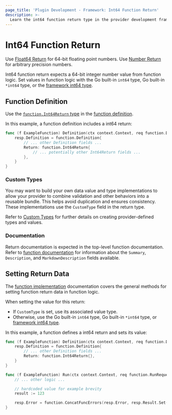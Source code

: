 ```yaml
---
page_title: 'Plugin Development - Framework: Int64 Function Return'
description: >-
  Learn the int64 function return type in the provider development framework.
---
```


# Int64 Function Return

<Tip>

Use [Float64 Return](/terraform/plugin/framework/functions/returns/float64) for 64-bit floating point numbers. Use [Number Return](/terraform/plugin/framework/functions/returns/number) for arbitrary precision numbers.

</Tip>

Int64 function return expects a 64-bit integer number value from function logic. Set values in function logic with the Go built-in `int64` type, Go built-in `*int64` type, or the [framework int64 type](/terraform/plugin/framework/handling-data/types/int64).

## Function Definition

Use the [`function.Int64Return` type](https://pkg.go.dev/github.com/hashicorp/terraform-plugin-framework/function#Int64Return) in the [function definition](/terraform/plugin/framework/functions/implementation#definition-method).

In this example, a function definition includes a int64 return:

```go
func (f ExampleFunction) Definition(ctx context.Context, req function.DefinitionRequest, resp *function.DefinitionResponse) {
    resp.Definition = function.Definition{
        // ... other Definition fields ...
        Return: function.Int64Return{
            // ... potentially other Int64Return fields ...
        },
    }
}
```

### Custom Types

You may want to build your own data value and type implementations to allow your provider to combine validation and other behaviors into a reusable bundle. This helps avoid duplication and ensures consistency. These implementations use the `CustomType` field in the return type.

Refer to [Custom Types](/terraform/plugin/framework/handling-data/types/custom) for further details on creating provider-defined types and values.

### Documentation

Return documentation is expected in the top-level function documentation. Refer to [function documentation](/terraform/plugin/framework/functions/documentation) for information about the `Summary`, `Description`, and `MarkdownDescription` fields available.

## Setting Return Data

The [function implementation](/terraform/plugin/framework/functions/implementation) documentation covers the general methods for setting function return data in function logic.

When setting the value for this return:

* If `CustomType` is set, use its associated value type.
* Otherwise, use the Go built-in `int64` type, Go built-in `*int64` type, or [framework int64 type](/terraform/plugin/framework/handling-data/types/int64).

In this example, a function defines a int64 return and sets its value:

```go
func (f ExampleFunction) Definition(ctx context.Context, req function.DefinitionRequest, resp *function.DefinitionResponse) {
    resp.Definition = function.Definition{
        // ... other Definition fields ...
        Return: function.Int64Return{},
    }
}

func (f ExampleFunction) Run(ctx context.Context, req function.RunRequest, resp *function.RunResponse) {
    // ... other logic ...

    // hardcoded value for example brevity
    result := 123

    resp.Error = function.ConcatFuncErrors(resp.Error, resp.Result.Set(ctx, &result))
}
```
